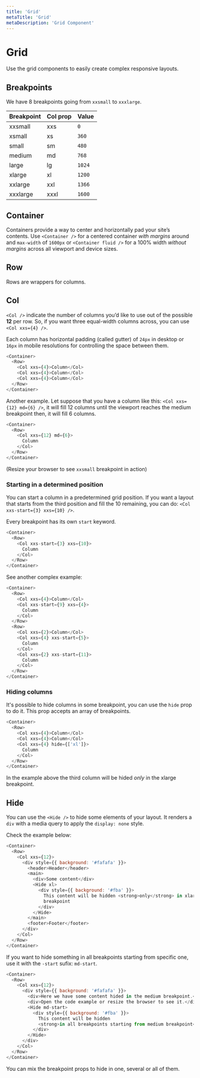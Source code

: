 ```yaml
---
title: 'Grid'
metaTitle: 'Grid'
metaDescription: 'Grid Component'
---
```


# Grid

Use the grid components to easily create complex responsive layouts.

## Breakpoints

We have 8 breakpoints going from `xxsmall` to `xxxlarge`.

| **Breakpoint** | **Col prop** | **Value** |
| -------------- | ------------ | --------- |
| xxsmall        | xxs          | `0`       |
| xsmall         | xs           | `360`     |
| small          | sm           | `480`     |
| medium         | md           | `768`     |
| large          | lg           | `1024`    |
| xlarge         | xl           | `1200`    |
| xxlarge        | xxl          | `1366`    |
| xxxlarge       | xxxl         | `1600`    |

## Container

Containers provide a way to center and horizontally pad your site’s contents.
Use `<Container />` for a centered container _with margins_ around and
`max-width` of `1600px` or `<Container fluid />` for a 100% width
_without margins_ across all viewport and device sizes.

## Row

Rows are wrappers for columns.

## Col

`<Col />` indicate the number of columns you’d like to use out of the possible
**12** per row. So, if you want three equal-width columns across, you can use
`<Col xxs={4} />`.

Each column has horizontal padding (called gutter) of `24px` in desktop or
`16px` in mobile resolutions for controlling the space between them.

```javascript reactLive=true
<Container>
  <Row>
    <Col xxs={4}>Column</Col>
    <Col xxs={4}>Column</Col>
    <Col xxs={4}>Column</Col>
  </Row>
</Container>
```

Another example. Let suppose that you have a column like this:
`<Col xxs={12} md={6} />`, it will fill 12 columns until the viewport reaches
the medium breakpoint then, it will fill 6 columns.

```javascript reactLive=true
<Container>
  <Row>
    <Col xxs={12} md={6}>
      Column
    </Col>
  </Row>
</Container>
```

(Resize your browser to see `xxsmall` breakpoint in action)

### Starting in a determined position

You can start a column in a predetermined grid position. If you want a layout
that starts from the third position and fill the 10 remaining, you can do:
`<Col xxs-start={3} xxs={10} />`.

Every breakpoint has its own `start` keyword.

```javascript reactLive=true
<Container>
  <Row>
    <Col xxs-start={3} xxs={10}>
      Column
    </Col>
  </Row>
</Container>
```

See another complex example:

```javascript reactLive=true
<Container>
  <Row>
    <Col xxs={4}>Column</Col>
    <Col xxs-start={9} xxs={4}>
      Column
    </Col>
  </Row>
  <Row>
    <Col xxs={2}>Column</Col>
    <Col xxs={4} xxs-start={5}>
      Column
    </Col>
    <Col xxs={2} xxs-start={11}>
      Column
    </Col>
  </Row>
</Container>
```

### Hiding columns

It's possible to hide columns in some breakpoint, you can use the `hide` prop to
do it. This prop accepts an array of breakpoints.

```javascript reactLive=true
<Container>
  <Row>
    <Col xxs={4}>Column</Col>
    <Col xxs={4}>Column</Col>
    <Col xxs={4} hide={['xl']}>
      Column
    </Col>
  </Row>
</Container>
```

In the example above the third column will be hided _only_ in the xlarge
breakpoint.

## Hide

You can use the `<Hide />` to hide some elements of your layout. It renders a
`div` with a media query to apply the `display: none` style.

Check the example below:

```javascript reactLive=true
<Container>
  <Row>
    <Col xxs={12}>
      <div style={{ background: '#fafafa' }}>
        <header>Header</header>
        <main>
          <div>Some content</div>
          <Hide xl>
            <div style={{ background: '#fba' }}>
              This content will be hidden <strong>only</strong> in xlarge
              breakpoint
            </div>
          </Hide>
        </main>
        <footer>Footer</footer>
      </div>
    </Col>
  </Row>
</Container>
```

If you want to hide something in all breakpoints starting from specific one,
use it with the `-start` sufix: `md-start`.

```javascript reactLive=true
<Container>
  <Row>
    <Col xxs={12}>
      <div style={{ background: '#fafafa' }}>
        <div>Here we have some content hided in the medium breakpoint.</div>
        <div>Open the code example or resize the browser to see it.</div>
        <Hide md-start>
          <div style={{ background: '#fba' }}>
            This content will be hidden
            <strong>in all breakpoints starting from medium breakpoint</strong>
          </div>
        </Hide>
      </div>
    </Col>
  </Row>
</Container>
```

You can mix the breakpoint props to hide in one, several or all of them.
